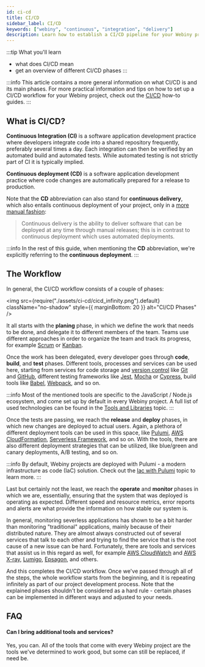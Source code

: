 ```yaml
---
id: ci-cd
title: CI/CD
sidebar_label: CI/CD
keywords: ["webiny", "continuous", "integration", "delivery"]
description: Learn how to establish a CI/CD pipeline for your Webiny project.
---
```


:::tip What you'll learn
- what does CI/CD mean
- get an overview of different CI/CD phases
:::

:::info
This article contains a more general information on what CI/CD is and its main phases. For more practical information and tips on how to set up a CI/CD workflow for your Webiny project, check out the [CI/CD](/docs/how-to-guides/ci-cd/introduction) how-to guides.
:::

## What is CI/CD?

**Continuous Integration (CI)** is a software application development practice where developers integrate code into a shared repository frequently, preferably several times a day. Each integration can then be verified by an automated build and automated tests. While automated testing is not strictly part of CI it is typically implied.

**Continuous deployment (CD)** is a software application development practice where code changes are automatically prepared for a release to production.

Note that the **CD** abbreviation can also stand for **continuous delivery**, which also entails continuous deployment of your project, only in a [more manual fashion](https://en.wikipedia.org/wiki/Continuous_delivery):

> Continuous delivery is the ability to deliver software that can be deployed at any time through manual releases; this is in contrast to continuous deployment which uses automated deployments.

:::info
In the rest of this guide, when mentioning the **CD** abbreviation, we're explicitly referring to the **continuous deployment**.
:::

## The Workflow

In general, the CI/CD workflow consists of a couple of phases:

<!-- vale off -->

<img
  src={require("./assets/ci-cd/cicd_infinity.png").default}
  className="no-shadow"
  style={{ marginBottom: 20 }}
  alt="CI/CD Phases"
/>

<!-- vale on -->

It all starts with the **planing** phase, in which we define the work that needs to be done, and delegate it to different members of the team. Teams use different approaches in order to organize the team and track its progress, for example [Scrum](https://en.wikipedia.org/wiki/Scrum_%28software_development%29) or [Kanban](https://en.wikipedia.org/wiki/Kanban).

Once the work has been delegated, every developer goes through **code**, **build**, and **test** phases. Different tools, processes and services can be used here, starting from services for code storage and [version control](https://en.wikipedia.org/wiki/Version_control) like [Git](https://www.git-scm.com/book/en/v2/Getting-Started-What-is-Git%3F) and [GitHub](https://en.wikipedia.org/wiki/GitHub), different testing frameworks like [Jest](https://jestjs.io/), [Mocha](https://mochajs.org/) or [Cypress](https://www.cypress.io/), build tools like [Babel](https://babeljs.io/), [Webpack](https://webpack.js.org/), and so on.

:::info
Most of the mentioned tools are specific to the JavaScript / Node.js ecosystem, and come set up by default in every Webiny project. A full list of used technologies can be found in the [Tools and Libraries](/docs/key-topics/tools-libraries) topic.
:::

Once the tests are passing, we reach the **release** and **deploy** phases, in which new changes are deployed to actual users. Again, a plethora of different deployment tools can be used in this space, like [Pulumi](https://www.pulumi.com/), [AWS CloudFormation](https://aws.amazon.com/cloudformation/), [Serverless Framework](https://www.serverless.com/), and so on. With the tools, there are also different deployment strategies that can be utilized, like blue/green and canary deployments, A/B testing, and so on.

:::info
By default, Webiny projects are deployed with Pulumi - a modern infrastructure as code (IaC) solution. Check out the [Iac with Pulumi](/docs/key-topics/deployment/iac-with-pulumi) topic to learn more.
:::

Last but certainly not the least, we reach the **operate** and **monitor** phases in which we are, essentially, ensuring that the system that was deployed is operating as expected. Different speed and resource metrics, error reports and alerts are what provide the information on how stable our system is.

In general, monitoring severless applications has shown to be a bit harder than monitoring "traditional" applications, mainly because of their distributed nature. They are almost always constructed out of several services that talk to each other and trying to find the service that is the root cause of a new issue can be hard. Fortunately, there are tools and services that assist us in this regard as well, for example [AWS CloudWatch](https://aws.amazon.com/cloudwatch/) and [AWS X-ray](https://aws.amazon.com/xray/), [Lumigo](https://lumigo.io/), [Epsagon](https://epsagon.com/product/), and others.

And this completes the CI/CD workflow. Once we've passed through all of the steps, the whole workflow starts from the beginning, and it is repeating infinitely as part of our project development process. Note that the explained phases shouldn't be considered as a hard rule - certain phases can be implemented in different ways and adjusted to your needs. <!-- Be sure to check the [CI/CD How-To Guide](/docs/how-to-guides/ci-cd/introduction) for more practical information on how to set up a CI/CD workflow for your Webiny project. -->

## FAQ

#### Can I bring additional tools and services?

Yes, you can. All of the tools that come with every Webiny project are the tools we've determined to work good, but some can still be replaced, if need be.

